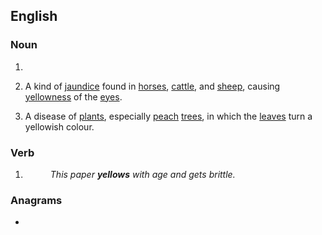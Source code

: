 ==English==

===Noun===
{{head|en|noun plural form}}

# {{plural of|yellow|lang=en}}
# {{lb|en|archaic}} A kind of [[jaundice]] found in [[horse]]s, [[cattle]], and [[sheep]], causing [[yellowness]] of the [[eye]]s.
# {{lb|en|archaic}} A disease of [[plant]]s, especially [[peach]] [[tree]]s, in which the [[leaf|leaves]] turn a yellowish colour.

===Verb===
{{head|en|verb form}}

# {{en-third-person singular of|yellow}}
#: ''This paper '''yellows''' with age and gets brittle.''

===Anagrams===
* {{anagrams|en|a=elloswy|Yowells}}